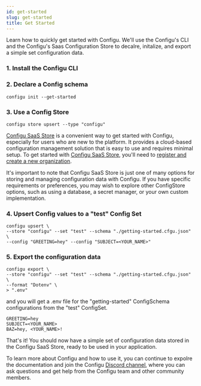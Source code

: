 ```yaml
---
id: get-started
slug: get-started
title: Get Started
---
```



Learn how to quickly get started with Configu.
We'll use the Configu's CLI and the Configu's Saas Configuration Store to decalre, initalize, and export a simple set configuration data.

### 1. Install the Configu CLI

<CliInstallSnippet />

### 2. Declare a Config schema

```shell
configu init --get-started
```

### 3. Use a Config Store

```shell
configu store upsert --type "configu"
```

<Admonition>
  
[Configu SaaS Store](https://app.configu.com/) is a convenient way to get started with Configu, especially for users who are new to the platform. It provides a cloud-based configuration management solution that is easy to use and requires minimal setup.
To get started with [Configu SaaS Store](https://app.configu.com/), you'll need to [register and create a new organization](https://app.configu.com/).

It's important to note that Configu SaaS Store is just one of many options for storing and managing configuration data with Configu. If you have specific requirements or preferences, you may wish to explore other ConfigStore options, such as using a database, a secret manager, or your own custom implementation.

</Admonition>

### 4. Upsert Config values to a "test" Config Set

```shell
configu upsert \
--store "configu" --set "test" --schema "./getting-started.cfgu.json" \
--config "GREETING=hey" --config "SUBJECT=<YOUR_NAME>"
```

### 5. Export the configuration data

```shell
configu export \
--store "configu" --set "test" --schema "./getting-started.cfgu.json" \
--format "Dotenv" \
> ".env"
```

and you will get a .env file for the "getting-started" ConfigSchema configurations from the "test" ConfigSet.

```.env
GREETING=hey
SUBJECT=<YOUR_NAME>
BAZ=hey, <YOUR_NAME>!
```

That's it! You should now have a simple set of configuration data stored in the Configu SaaS Store, ready to be used in your application.

To learn more about Configu and how to use it, you can continue to expolre the documentation and join the Configu [Discord channel](https://discord.com/invite/cjSBxnB9z8), where you can ask questions and get help from the Configu team and other community members.
